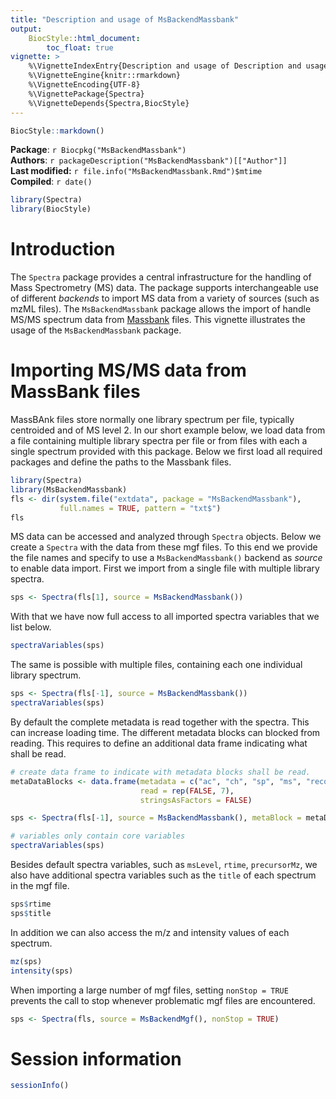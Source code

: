 ```yaml
---
title: "Description and usage of MsBackendMassbank"
output:
    BiocStyle::html_document:
        toc_float: true
vignette: >
    %\VignetteIndexEntry{Description and usage of Description and usage of MsBackendMassbank}
    %\VignetteEngine{knitr::rmarkdown}
    %\VignetteEncoding{UTF-8}
    %\VignettePackage{Spectra}
    %\VignetteDepends{Spectra,BiocStyle}
---
```


```r
BiocStyle::markdown()
```

**Package**: `r Biocpkg("MsBackendMassbank")`<br />
**Authors**: `r packageDescription("MsBackendMassbank")[["Author"]] `<br />
**Last modified:** `r file.info("MsBackendMassbank.Rmd")$mtime`<br />
**Compiled**: `r date()`

```r
library(Spectra)
library(BiocStyle)
```

# Introduction

The `Spectra` package provides a central infrastructure for the
handling of Mass Spectrometry (MS) data. The package supports
interchangeable use of different *backends* to import MS data from a
variety of sources (such as mzML files). The `MsBackendMassbank` package
allows the import of handle MS/MS spectrum 
data from [Massbank](https://github.com/MassBank/MassBank-data) files. 
This vignette illustrates the usage of the `MsBackendMassbank`
package.

# Importing MS/MS data from MassBank files

MassBAnk files store normally one library spectrum per file, typically
centroided and of MS level 2. In our short example below, we load data from a 
file containing multiple library spectra per file or from files with each a 
single spectrum provided with this package. Below we first load all required packages
and define the paths to the Massbank files.

```r
library(Spectra)
library(MsBackendMassbank)
fls <- dir(system.file("extdata", package = "MsBackendMassbank"),
           full.names = TRUE, pattern = "txt$")
fls
```

MS data can be accessed and analyzed through `Spectra` objects. Below
we create a `Spectra` with the data from these mgf files. To this end
we provide the file names and specify to use a `MsBackendMassbank()`
backend as *source* to enable data import. First we import from a single file
with multiple library spectra.

```r
sps <- Spectra(fls[1], source = MsBackendMassbank())
```

With that we have now full access to all imported spectra variables
that we list below.

```r
spectraVariables(sps)
```

The same is possible with multiple files, containing each one individual library
spectrum.

```r
sps <- Spectra(fls[-1], source = MsBackendMassbank())
spectraVariables(sps)
```

By default the complete metadata is read together with the spectra. This can
increase loading time. The different metadata blocks can blocked from reading.
This requires to define an additional data frame indicating what shall be read.

```r
# create data frame to indicate with metadata blocks shall be read.
metaDataBlocks <- data.frame(metadata = c("ac", "ch", "sp", "ms", "record", "pk", "comment"),
                             read = rep(FALSE, 7),
                             stringsAsFactors = FALSE)

sps <- Spectra(fls[-1], source = MsBackendMassbank(), metaBlock = metaDataBlocks)

# variables only contain core variables
spectraVariables(sps)
```


Besides default spectra variables, such as `msLevel`, `rtime`,
`precursorMz`, we also have additional spectra variables such as the
`title` of each spectrum in the mgf file.

```r
sps$rtime
sps$title
```

In addition we can also access the m/z and intensity values of each
spectrum.

```r
mz(sps)
intensity(sps)
```

When importing a large number of mgf files, setting `nonStop = TRUE`
prevents the call to stop whenever problematic mgf files are
encountered. 

```r
sps <- Spectra(fls, source = MsBackendMgf(), nonStop = TRUE)
```

# Session information

```r
sessionInfo()
```
